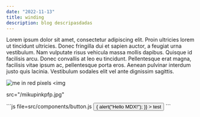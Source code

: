 ```yaml
---
date: "2022-11-13"
title: winding
description: blog descripasdadas
---
```


Lorem ipsum dolor sit amet, consectetur adipiscing elit. Proin ultricies lorem ut tincidunt ultricies. Donec fringilla dui et sapien auctor, a feugiat urna vestibulum. Nam vulputate risus vehicula massa mollis dapibus. Quisque id facilisis arcu. Donec convallis at leo eu tincidunt. Pellentesque erat magna, facilisis vitae ipsum ac, pellentesque porta eros. Aenean pulvinar interdum justo quis lacinia. Vestibulum sodales elit vel ante dignissim sagittis.

<Image
  alt="me in red pixels"
  height={300}
  width={300}
  className="py-5"
  src="/mikupinkpfp.jpg"
  priority
/>
<img

src="/mikupinkpfp.jpg"

>

</img>
```js file=src/components/button.js
<button
  onClick={() => {
    alert("Hello MDX!");
  }}
>
  test
</button>
```
